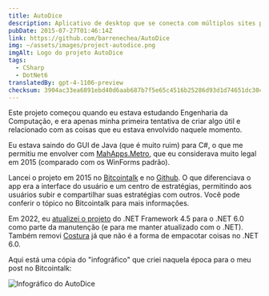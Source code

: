 ```yaml
---
title: AutoDice
description: Aplicativo de desktop que se conecta com múltiplos sites para apostas em criptomoedas no jogo de "Dados".
pubDate: 2015-07-27T01:46:14Z
link: https://github.com/barrenechea/AutoDice
img: ~/assets/images/project-autodice.png
imgAlt: Logo do projeto AutoDice
tags:
  - CSharp
  - DotNet6
translatedBy: gpt-4-1106-preview
checksum: 3904ac33ea6891ebd40d6aab687b7f5e65c4516b25286d93d1d74651dc30c268
---
```



Este projeto começou quando eu estava estudando Engenharia da Computação, e era apenas minha primeira tentativa de criar algo útil e relacionado com as coisas que eu estava envolvido naquele momento.

Eu estava saindo do GUI de Java (que é muito ruim) para C#, o que me permitiu me envolver com [MahApps.Metro](https://mahapps.com/), que eu considerava muito legal em 2015 (comparado com os WinForms padrão).

Lancei o projeto em 2015 no [Bitcointalk](https://bitcointalk.org/index.php?topic=1135816.0) e no [Github](https://github.com/barrenechea/AutoDice). O que diferenciava o app era a interface do usuário e um centro de estratégias, permitindo aos usuários subir e compartilhar suas estratégias com outros. Você pode conferir o tópico no Bitcointalk para mais informações.

Em 2022, eu [atualizei o projeto](https://github.com/barrenechea/AutoDice/commit/194cb75cbf924faa50528c8da1b259b2f51213f1) do .NET Framework 4.5 para o .NET 6.0 como parte da manutenção (e para me manter atualizado com o .NET). Também removi [Costura](https://github.com/Fody/Costura) já que não é a forma de empacotar coisas no .NET 6.0.

Aqui está uma cópia do "infográfico" que criei naquela época para o meu post no Bitcointalk:

<Image src={FooterImage} alt="Infográfico do AutoDice" width={800} format="webp" />
